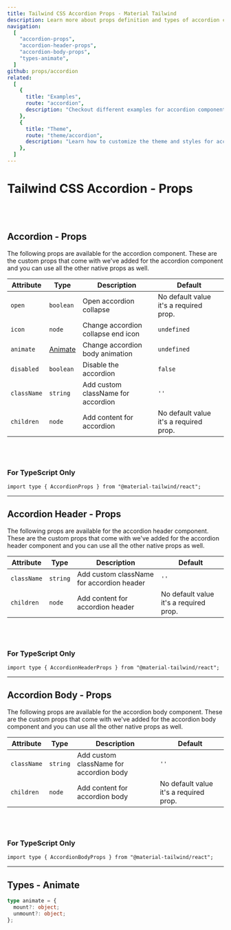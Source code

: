 ```yaml
---
title: Tailwind CSS Accordion Props - Material Tailwind
description: Learn more about props definition and types of accordion components.
navigation:
  [
    "accordion-props",
    "accordion-header-props",
    "accordion-body-props",
    "types-animate",
  ]
github: props/accordion
related:
  [
    {
      title: "Examples",
      route: "accordion",
      description: "Checkout different examples for accordion components.",
    },
    {
      title: "Theme",
      route: "theme/accordion",
      description: "Learn how to customize the theme and styles for accordion components.",
    },
  ]
---
```


# Tailwind CSS Accordion - Props

<br />
<br />

## Accordion - Props

<span id="accordion-props" className="scroll-mt-48" />
The following props are available for the accordion component. These are the custom
props that come with we've added for the accordion component and you can use all
the other native props as well.

| Attribute   | Type                       | Description                        | Default                                |
| ----------- | -------------------------- | ---------------------------------- | -------------------------------------- |
| `open`      | <Code small>boolean</Code> | Open accordion collapse            | No default value it's a required prop. |
| `icon`      | <Code small>node</Code>    | Change accordion collapse end icon | <Code small>undefined</Code>           |
| `animate`   | [Animate](#types-animate)  | Change accordion body animation    | <Code small>undefined</Code>           |
| `disabled`  | <Code small>boolean</Code> | Disable the accordion              | <Code small>false</Code>               |
| `className` | <Code small>string</Code>  | Add custom className for accordion | `''`                                   |
| `children`  | <Code small>node</Code>    | Add content for accordion          | No default value it's a required prop. |

<br />
<br />

### For TypeScript Only

```tsx
import type { AccordionProps } from "@material-tailwind/react";
```

---

## Accordion Header - Props

<span id="accordion-header-props" className="scroll-mt-48" />
The following props are available for the accordion header component. These are the
custom props that come with we've added for the accordion header component and you
can use all the other native props as well.

| Attribute   | Type                      | Description                               | Default                                |
| ----------- | ------------------------- | ----------------------------------------- | -------------------------------------- |
| `className` | <Code small>string</Code> | Add custom className for accordion header | `''`                                   |
| `children`  | <Code small>node</Code>   | Add content for accordion header          | No default value it's a required prop. |

<br />
<br />

### For TypeScript Only

```tsx
import type { AccordionHeaderProps } from "@material-tailwind/react";
```

---

## Accordion Body - Props

<span id="accordion-body-props" className="scroll-mt-48" />
The following props are available for the accordion body component. These are the
custom props that come with we've added for the accordion body component and you
can use all the other native props as well.

| Attribute   | Type                      | Description                             | Default                                |
| ----------- | ------------------------- | --------------------------------------- | -------------------------------------- |
| `className` | <Code small>string</Code> | Add custom className for accordion body | `''`                                   |
| `children`  | <Code small>node</Code>   | Add content for accordion body          | No default value it's a required prop. |

<br />
<br />

### For TypeScript Only

```tsx
import type { AccordionBodyProps } from "@material-tailwind/react";
```

---

## Types - Animate

<span id="types-animate" className="scroll-mt-48" />

```ts
type animate = {
  mount?: object;
  unmount?: object;
};
```
